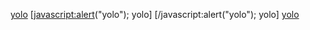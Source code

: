 [[javascript:alert("yolo");|yolo]]
[javascript:alert("yolo"); yolo]
[/javascript:alert("yolo"); yolo]
[[:javascript:alert("yolo");|yolo]]
{{y'o"l)o}}